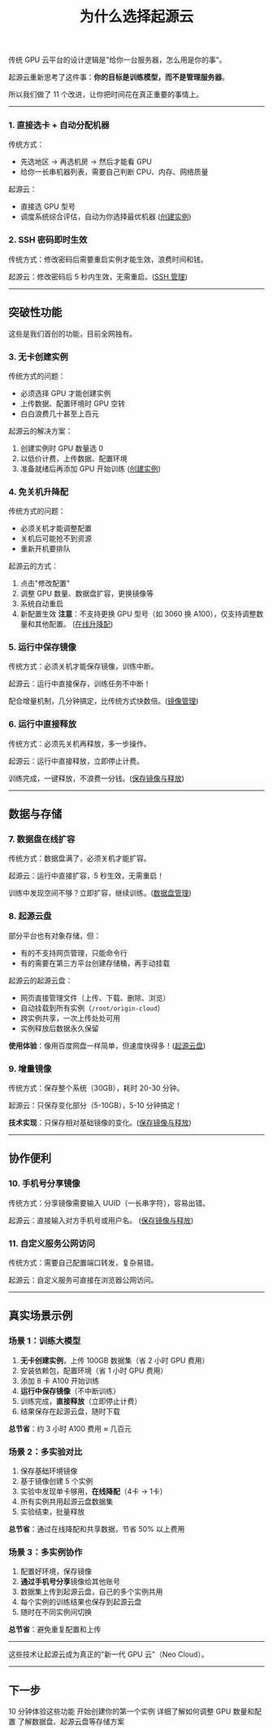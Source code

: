 ﻿---
title: "为什么选择起源云"
---

传统 GPU 云平台的设计逻辑是"给你一台服务器，怎么用是你的事"。

起源云重新思考了这件事：**你的目标是训练模型，而不是管理服务器**。

所以我们做了 11 个改进，让你把时间花在真正重要的事情上。

---
### 1. 直接选卡 + 自动分配机器

传统方式：
- 先选地区 → 再选机房 → 然后才能看 GPU
- 给你一长串机器列表，需要自己判断 CPU、内存、网络质量

起源云：
- 直接选 GPU 型号
- 调度系统综合评估，自动为你选择最优机器
([创建实例](/instances/create))

### 2. SSH 密码即时生效

传统方式：修改密码后需要重启实例才能生效，浪费时间和钱。

起源云：修改密码后 5 秒内生效，无需重启。([SSH 管理](/security/ssh))

---

## 突破性功能

这些是我们首创的功能，目前全网独有。

### 3. 无卡创建实例

传统方式的问题：
- 必须选择 GPU 才能创建实例
- 上传数据、配置环境时 GPU 空转
- 白白浪费几十甚至上百元

起源云的解决方案：
1. 创建实例时 GPU 数量选 0
2. 以低价计费，上传数据、配置环境
3. 准备就绪后再添加 GPU 开始训练
([创建实例](/instances/create))

### 4. 免关机升降配

传统方式的问题：
- 必须关机才能调整配置
- 关机后可能抢不到资源
- 重新开机要排队

起源云的方式：
1. 点击"修改配置"
2. 调整 GPU 数量、数据盘扩容，更换镜像等
3. 系统自动重启
4. 新配置生效
**注意**：不支持更换 GPU 型号（如 3060 换 A100），仅支持调整数量和其他配置。
([在线升降配](/instances/upgrade-downgrade))

### 5. 运行中保存镜像

传统方式：必须关机才能保存镜像，训练中断。

起源云：运行中直接保存，训练任务不中断！

配合增量机制，几分钟搞定，比传统方式快数倍。([镜像管理](/image-mgmt/overview))

### 6. 运行中直接释放

传统方式：必须先关机再释放，多一步操作。

起源云：运行中直接释放，立即停止计费。

训练完成，一键释放，不浪费一分钱。([保存镜像与释放](/instances/save-and-release))

---

## 数据与存储

### 7. 数据盘在线扩容

传统方式：数据盘满了，必须关机才能扩容。

起源云：运行中直接扩容，5 秒生效，无需重启！

训练中发现空间不够？立即扩容，继续训练。([数据盘管理](/storage/data-disk))

### 8. 起源云盘

部分平台也有对象存储，但：
- 有的不支持网页管理，只能命令行
- 有的需要在第三方平台创建存储桶，再手动挂载

起源云的起源云盘：
- 网页直接管理文件（上传、下载、删除、浏览）
- 自动挂载到所有实例（`/root/origin-cloud`）
- 跨实例共享，一次上传处处可用
- 实例释放后数据永久保留

**使用体验**：像用百度网盘一样简单，但速度快得多！([起源云盘](/storage/origin-disk))

### 9. 增量镜像

传统方式：保存整个系统（30GB），耗时 20-30 分钟。

起源云：只保存变化部分（5-10GB），5-10 分钟搞定！

**技术实现**：只保存相对基础镜像的变化。([保存镜像与释放](/instances/save-and-release))

---

## 协作便利

### 10. 手机号分享镜像

传统方式：分享镜像需要输入 UUID（一长串字符），容易出错。

起源云：直接输入对方手机号或用户名。
([保存镜像与释放](/instances/save-and-release))

### 11. 自定义服务公网访问

传统方式：需要自己配置端口转发，复杂易错。

起源云：自定义服务可直接在浏览器公网访问。


---

## 真实场景示例

### 场景 1：训练大模型

1. **无卡创建实例**，上传 100GB 数据集（省 2 小时 GPU 费用）
2. 安装依赖包，配置环境（省 1 小时 GPU 费用）
3. 添加 8 卡 A100 开始训练
4. **运行中保存镜像**（不中断训练）
5. 训练完成，**直接释放**（立即停止计费）
6. 结果保存在起源云盘，随时下载

**总节省**：约 3 小时 A100 费用 ≈ 几百元

### 场景 2：多实验对比

1. 保存基础环境镜像
2. 基于镜像创建 5 个实例
3. 实验中发现单卡够用，**在线降配**（4卡 → 1卡）
4. 所有实例共用起源云盘数据集
5. 实验结束，批量释放

**总节省**：通过在线降配和共享数据，节省 50% 以上费用

### 场景 3：多实例协作

1. 配置好环境，保存镜像
2. **通过手机号分享**镜像给其他账号
3. 数据集上传到起源云盘，自己的多个实例共用
4. 每个实例的训练结果也保存到起源云盘
5. 随时在不同实例间切换

**总节省**：避免重复配置和上传

---

这些技术让起源云成为真正的"新一代 GPU 云"（Neo Cloud）。

---

## 下一步

<CardGroup cols={2}>
  <Card title="快速上手" icon="rocket" href="/getting-started/quickstart">
    10 分钟体验这些功能
  </Card>
  <Card title="创建实例" icon="plus" href="/instances/create">
    开始创建你的第一个实例
  </Card>
  <Card title="在线升降配" icon="arrows-up-down" href="/instances/upgrade-downgrade">
    详细了解如何调整 GPU 数量和配置
  </Card>
  <Card title="存储系统" icon="database" href="/storage/overview">
    了解数据盘、起源云盘等存储方案
  </Card>
</CardGroup>